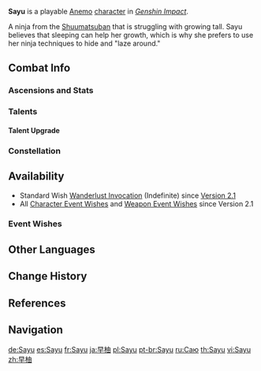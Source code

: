 {{CharacterTabs}}
{{Character Infobox
|image            = <gallery hideaddbuton="true">
Character Sayu Card.png|Card
Character Sayu Full Wish.png|Wish
Character Sayu Game.png|In Game
</gallery>

<!--Playable Character Information-->
|type             = Playable
|rarity           = 4
|weapon           = Claymore
|element          = Anemo

<!--Character Information-->
|name             = Sayu
|realname         = 
|birthday         = October 19th
|constellation    = Nyctereutes Minor
|region           = Inazuma
|affiliation      = Shuumatsuban
|dish             = Dizziness-Be-Gone no Jutsu Version 2.0
|obtain           = [[Wishes]]
|releaseDate      = 2021-08-10

<!--Titles-->
|title            = Mujina Ninja
|title2           = Shuumatsuban's Resident Ninja
|title3           = 
|title4           = 
|title5           = 
|title6           = 

<!--Voice Actors-->
|voiceEN          = {{w|LilyPichu|Lilypichu (Lily Ki)}}<ref>Twitter: [https://twitter.com/GenshinImpact/status/1423962126427693060 EN VA Announcement]</ref>
|voiceCN          = [https://mzh.moegirl.org.cn/zh-hans/Sakula%E5%B0%8F%E8%88%9E Sakula{{Lang|mini=1|zh=小舞}}]<ref>Bilibili: [https://www.bilibili.com/video/BV1564y1s7fQ {{Lang|mini=1|zh=角色演示-「早柚：呜呼影貉遁}}」]</ref>
|voiceJP          = {{w|Aya Suzaki|Suzaki Aya ({{Lang|mini=1|ja=洲崎綾}})}}<ref>Twitter: [https://twitter.com/Genshin_7/status/1413477809792581636 JP VA Announcement]</ref>
|voiceKR          = {{w|ko:이지현 (성우)|Lee Ji-hyeon ({{Lang|mini=1|ko=이지현}})}}<ref>Twitter: [https://twitter.com/genshinimpactkr/status/1423962127790837760 KR VA Announcement]</ref>
}}
'''Sayu'''{{Lang|ja={{Rubi|早|さ|柚|ゆ}}|ja_rm=Sayu}} is a playable [[Anemo]] [[character]] in ''[[Genshin Impact]]''.

A ninja from the [[Shuumatsuban]] that is struggling with growing tall. Sayu believes that sleeping can help her growth, which is why she prefers to use her ninja techniques to hide and "laze around."

==Combat Info==
===Ascensions and Stats===
{{Character Ascensions and Stats}}

===Talents===
{{Talent Table}}

====Talent Upgrade====
{{Talent Upgrade}}

===Constellation===
{{Constellation Table}}

==Availability==
*Standard Wish [[Wanderlust Invocation]] (Indefinite) since [[Version 2.1]]
*All [[Character Event Wishes]] and [[Weapon Event Wishes]] since Version 2.1

===Event Wishes===
{{Featured}}

==Other Languages==
{{Other Languages|default_hidden = 1
|en      = Sayu
|zhs     = 早柚
|zhs_rm  = Zǎoyòu
|zht     = 早柚
|zht_rm  = Zǎoyòu
|ja      = {{Rubi|早|さ|柚|ゆ}}
|ja_rm   = Sayu
|ko      = 사유
|ko_rm   = Sayu
|es      = Sayu
|fr      = Sayu
|ru      = Саю
|th      = Sayu
|vi      = Sayu
|de      = Sayu
|id      = Sayu
|pt      = Sayu
}}

==Change History==
{{Change History|2.0}}

==References==
{{Reflist}}

==Navigation==
{{Character Navbox}}

[[de:Sayu]]
[[es:Sayu]]
[[fr:Sayu]]
[[ja:早柚]]
[[pl:Sayu]]
[[pt-br:Sayu]]
[[ru:Саю]]
[[th:Sayu]]
[[vi:Sayu]]
[[zh:早柚]]